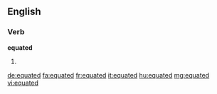 ==English==

===Verb===
'''equated'''

# {{past of|equate}}

[[de:equated]]
[[fa:equated]]
[[fr:equated]]
[[it:equated]]
[[hu:equated]]
[[mg:equated]]
[[vi:equated]]